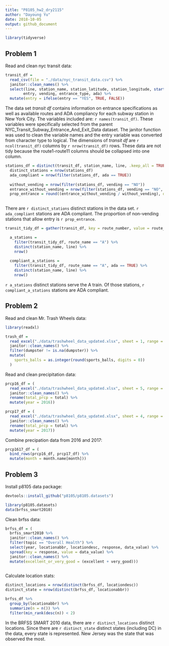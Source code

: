 ```yaml
---
title: "P8105_hw2_dry2115"
author: "Dayoung Yu"
date: 2018-10-05
output: github_document
---
```


```r
library(tidyverse)
```


## Problem 1

Read and clean nyc transit data:

```r
transit_df = 
  read_csv(file = "./data/nyc_transit_data.csv") %>%
  janitor::clean_names() %>%
  select(line, station_name, station_latitude, station_longitude, starts_with("route"), 
        entry, vending, entrance_type, ada) %>%
  mutate(entry = ifelse(entry == "YES", TRUE, FALSE))
```

The data set _transit df_ contains information on entrance specifications as well as available routes and ADA compliancy for each subway station in New York City. The variables included are: `r names(transit_df)`. These variables were specifically selected from the parent NYC_Transit_Subway_Entrance_And_Exit_Data dataset. The janitor function was used to clean the variable names and the entry variable was converted from character type to logical. The dimensions of _transit df_ are `r ncol(transit_df)` columns by `r nrow(transit_df)` rows. These data are not tidy because the route1-route11 columns should be collapsed into one column.



```r
stations_df = distinct(transit_df, station_name, line, .keep_all = TRUE)
  distinct_stations = nrow(stations_df)
  ada_compliant = nrow(filter(stations_df, ada == TRUE))
  
  without_vending = nrow(filter(stations_df, vending == "NO"))
  entrance_without_vending = nrow(filter(stations_df, vending == "NO", entry == TRUE))
  prop_entrance = round((entrance_without_vending / without_vending), digits = 3)
  
```

There are `r distinct_stations` distinct stations in the data set. `r ada_compliant` stations are ADA compliant. The proportion of non-vending stations that allow entry is `r prop_entrance`.


```r
transit_tidy_df = gather(transit_df, key = route_number, value = route_name, route1:route11)

  a_stations = 
    filter(transit_tidy_df, route_name == "A") %>%
    distinct(station_name, line) %>%
    nrow()
  
  compliant_a_stations = 
    filter(transit_tidy_df, route_name == "A", ada == TRUE) %>%
    distinct(station_name, line) %>%
    nrow()
```

`r a_stations` distinct stations serve the A train. Of those stations, `r compliant_a_stations` stations are ADA compliant.

## Problem 2

Read and clean Mr. Trash Wheels data:
```r
library(readxl)

trash_df = 
  read_excel("./data/trashwheel_data_updated.xlsx", sheet = 1, range = cell_cols("A:N")) %>%
  janitor::clean_names() %>%
  filter(dumpster != is.na(dumpster)) %>%
  mutate(
    sports_balls = as.integer(round(sports_balls, digits = 0))
  )

```

Read and clean precipitation data:
```r
prcp16_df = (
  read_excel("./data/trashwheel_data_updated.xlsx", sheet = 5, range = cell_rows(2:14)) %>%
  janitor::clean_names() %>%
  rename(total_prcp = total) %>%
  mutate(year = 2016))

prcp17_df = (
  read_excel("./data/trashwheel_data_updated.xlsx", sheet = 4, range = cell_rows(2:14)) %>%
  janitor::clean_names() %>%
  rename(total_prcp = total) %>%
  mutate(year = 2017))

```

Combine precipation data from 2016 and 2017:

```r
prcp1617_df = (
  bind_rows(prcp16_df, prcp17_df) %>%
  mutate(month = month.name[month]))

```


## Problem 3

Install p8105 data package:
```r
devtools::install_github("p8105/p8105.datasets")

library(p8105.datasets)
data(brfss_smart2010)
```

Clean brfss data:
```r
brfss_df = (
  brfss_smart2010 %>%
  janitor::clean_names() %>%
  filter(topic == "Overall Health") %>%
  select(year, locationabbr, locationdesc, response, data_value) %>%
  spread(key = response, value = data_value) %>%
  janitor::clean_names() %>%
  mutate(excellent_or_very_good = (excellent + very_good)))
  
```

Calculate location stats: 
```r
distinct_locations = nrow(distinct(brfss_df, locationdesc))
distinct_state = nrow(distinct(brfss_df, locationabbr))

brfss_df %>%
  group_by(locationabbr) %>%
  summarize(n = n()) %>%
  filter(min_rank(desc(n)) < 2)

```

In the BRFSS SMART 2010 data, there are `r distinct_locations` distinct locations. Since there are `r distinct_state` distinct states (including DC) in the data, every state is represented. New Jersey was the state that was observed the most.
